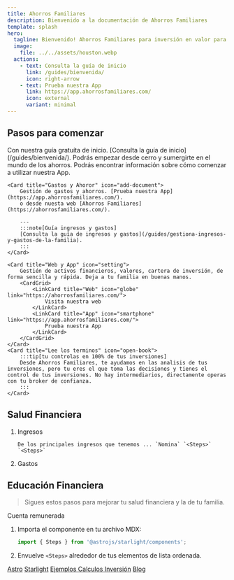 ```yaml
---
title: Ahorros Familiares
description: Bienvenido a la documentación de Ahorros Familiares
template: splash
hero:
  tagline: Bienvenido! Ahorros Familiares para inversión en valor para el futuro de neustras familias. la App que te ayudará a llevar un control de tus gastos y ahorros.
  image:
    file: ../../assets/houston.webp
  actions:
    - text: Consulta la guía de inicio
      link: /guides/bienvenida/
      icon: right-arrow
    - text: Prueba nuestra App
      link: https://app.ahorrosfamiliares.com/
      icon: external
      variant: minimal
---
```



## Pasos para comenzar

<CardGrid stagger>
	<Card title="Guía Base : Inversión en valor." icon="open-book">
	Con nuestra guía gratuíta de inicio. [Consulta la guía de inicio](/guides/bienvenida/).
	Podrás empezar desde cerro y sumergirte en el mundo de los ahorros.
	Podrás encontrar información sobre cómo comenzar a utilizar nuestra App.
	</Card>

	<Card title="Gastos y Ahoror" icon="add-document">
		Gestión de gastos y ahorros. [Prueba nuestra App](https://app.ahorrosfamiliares.com/).
		o desde nuesta web [Ahorros Familiares](https://ahorrosfamiliares.com/).
		
		---
		:::note[Guía ingresos y gastos]
		[Consulta la guía de ingresos y gastos](/guides/gestiona-ingresos-y-gastos-de-la-familia).
		:::
	</Card>

	<Card title="Web y App" icon="setting">
		Gestién de activos financieros, valores, cartera de inversión, de forma sencilla y rápida. Deja a tu familia en buenas manos.
		<CardGrid>
			<LinkCard title="Web" icon="globe" link="https://ahorrosfamiliares.com/">
				Visita nuestra web
			</LinkCard>
			<LinkCard title="App" icon="smartphone" link="https://app.ahorrosfamiliares.com/">
				Prueba nuestra App
			</LinkCard>
		</CardGrid>
	</Card>
	<Card title="Lee los terminos" icon="open-book">
		:::tip[tu controlas en 100% de tus inversiones]
		Desde Ahorros Familiares, te ayudamos en las analisis de tus inversiones, pero tu eres el que toma las decisiones y tienes el control de tus inversiones. No hay intermediarios, directamente operas con tu broker de confianza.
		:::
	</Card>
</CardGrid>


## Salud Financiera

<Steps>

1. Ingresos

	```
	De los principales ingresos que tenemos ... `Nomina` `<Steps>` `<Steps>`
	```

2. Gastos

</Steps>

## Educación Financiera

> Sigues estos pasos para mejorar tu salud financiera y la de tu familia.

Cuenta remunerada



<Steps>

1. Importa el componente en tu archivo MDX:

   ```js
   import { Steps } from '@astrojs/starlight/components';
   ```

2. Envuelve `<Steps>` alrededor de tus elementos de lista ordenada.

</Steps>


<footer class="m-10">
  <div class="flex justify-center w-full gap-2">
    <a href="https://astro.build/" target="_blank">Astro</a>
    <a href="https://starlight.js.org/" target="_blank">Starlight</a>
    <a href="./ejemplos/" target="_blank">Ejemplos Calculos Inversión</a>
    <a href="./blog/" target="_blank">Blog</a>
  </div>
</footer>


